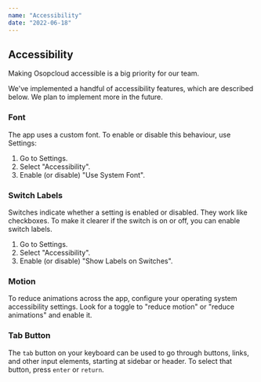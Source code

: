 ```yaml
---
name: "Accessibility"
date: "2022-06-18"
---
```


## Accessibility

Making Osopcloud accessible is a big priority for our team.

We've implemented a handful of accessibility features, which are described below. We plan to implement more in the future.

### Font

The app uses a custom font. To enable or disable this behaviour, use Settings:

1. Go to Settings.
2. Select "Accessibility".
3. Enable (or disable) "Use System Font".

### Switch Labels

Switches indicate whether a setting is enabled or disabled. They work like checkboxes. To make it clearer if the switch is on or off, you can enable switch labels.

1. Go to Settings.
2. Select "Accessibility".
3. Enable (or disable) "Show Labels on Switches".

### Motion

To reduce animations across the app, configure your operating system accessibility settings. Look for a toggle to "reduce motion" or "reduce animations" and enable it.

### Tab Button

The `tab` button on your keyboard can be used to go through buttons, links, and other input elements, starting at sidebar or header. To select that button, press `enter` or `return`.
